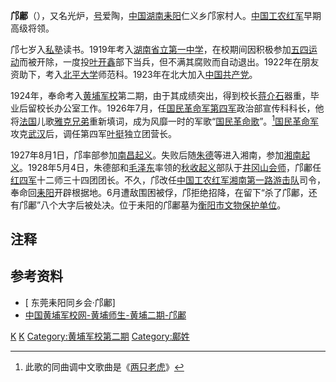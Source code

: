 '''邝鄘'''（{{bd|1897年||1928年|6月5日|catIdx=K邝}}），又名光炉，[[号|号]]爱陶，[[中国|中国]][[湖南|湖南]][[耒阳|耒阳]]仁义乡邝家村人。[[中国工农红军|中国工农红军]]早期高级将领。

邝七岁入[[私塾|私塾]]读书。1919年考入[[湖南省立第一中学|湖南省立第一中学]]，在校期间因积极参加[[五四运动|五四运动]]而被开除，一度投[[叶开鑫|叶开鑫]]部下当兵，但不满其腐败而自动退出。1922年在朋友资助下，考入[[北京大学|北平大学]]师范科。1923年在北大加入[[中国共产党|中国共产党]]。

1924年，奉命考入[[黄埔军校|黄埔军校]]第二期，由于其成绩突出，得到校长[[蒋介石|蒋介石]]器重，毕业后留校长办公室工作。1926年7月，任[[国民革命军第四军|国民革命军第四军]]政治部宣传科科长，他将[[法国|法国]]儿歌[[雅克兄弟|雅克兄弟]]重新填词，成为风靡一时的军歌“[[国民革命歌|国民革命歌]]”。<ref>此歌的同曲调中文歌曲是《[[两只老虎|两只老虎]]》</ref>[[国民革命军|国民革命军]]攻克[[武汉|武汉]]后，调任第四军[[叶挺|叶挺]]独立团营长。

1927年8月1日，邝率部参加[[南昌起义|南昌起义]]。失败后随[[朱德|朱德]]等进入湘南，参加[[湘南起义|湘南起义]]。1928年5月4日，朱德部和[[毛泽东|毛泽东]]率领的[[秋收起义|秋收起义]]部队于[[井冈山会师|井冈山会师]]，邝鄘任[[红四军_(红一方面军)|红四军]]十二师三十四团团长。不久，邝改任[[中国工农红军湘南第一路游击队|中国工农红军湘南第一路游击队]]司令，奉命回[[耒阳|耒阳]]开辟根据地。6月遭敌围困被俘，邝拒绝招降，在留下“杀了邝鄘，还有邝鄘”八个大字后被处决。位于耒阳的邝鄘墓为[[衡阳市文物保护单位|衡阳市文物保护单位]]。

==注释==
{{reflist}}
==参考资料==
*[ 东莞耒阳同乡会·邝鄘]
*[http://www.hoplite.cn/Templates/hpbxx20007.htm 中国黄埔军校网-黄埔师生-黄埔二期-邝鄘] {{Wayback|url=http://www.hoplite.cn/Templates/hpbxx20007.htm |date=20160305023628 }} 

{{DEFAULTSORT:Kuang邝}}
[[Category:中国工农红军将领|K]]
[[Category:耒阳人|K]]
[[Category:黄埔军校第二期|Category:黄埔军校第二期]]
[[Category:鄺姓|Category:鄺姓]]